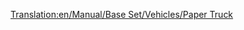 [[Translation:en/Manual/Base Set/Vehicles/Paper Truck]]
{{fr/Wagon|Nom=Wagon de papier
|Coût=1 148£ (2 296$)
|Poids=18 / 38 t
|Image=[[File:en/Papertruck.png]]
|Capacité=20 tonnes de papier
|MonoCoût="
|MonoPoids=18 / 43 t
|MonoCapacité=25 tonnes de papier
|MagCoût="
|MagPoids=18 / 45 t
|MagCapacité=27 tonnes de papier
|Description=Nécessaire pour amener le papier des papeteries aux imprimeries. Disponible uniquement sous le climat [[fr/Manual/Climat#Subarctique|subarctique]].
}}